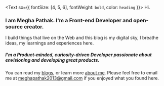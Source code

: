 <Text sx={{ fontSize: [4, 5, 6], fontWeight: `bold`, color: `heading` }}>
  Hi.
</Text>

### I am Megha Pathak. I'm a Front-end Developer and open-source creator.

I build things that live on the Web and this blog is my digital sky, I breathe ideas, my learnings and experiences here.

##### I'm a Product-minded, curiosity-driven Developer passionate about envisioning and developing great products. 

You can read my [blogs](https://learnwithmegha.netlify.app/blog), or learn more [about me](https://learnwithmegha.netlify.app/about). Please feel free to email me at meghapathak2013@gmail.com if you enjoyed what you found here.